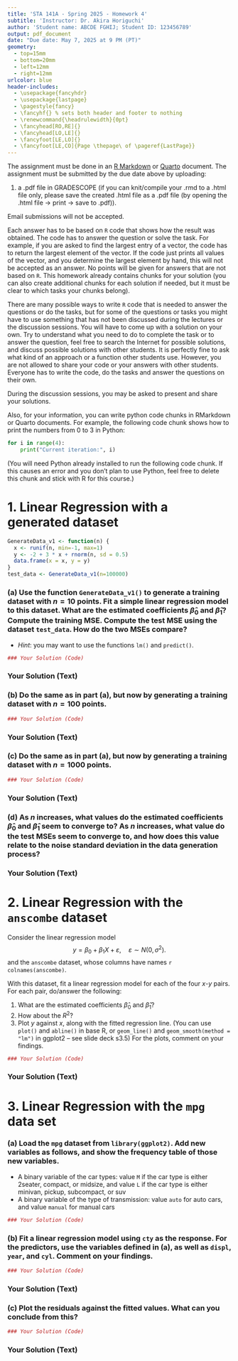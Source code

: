 ```yaml
---
title: 'STA 141A - Spring 2025 - Homework 4'
subtitle: 'Instructor: Dr. Akira Horiguchi'
author: 'Student name: ABCDE FGHIJ; Student ID: 123456789'
output: pdf_document
date: "Due date: May 7, 2025 at 9 PM (PT)"
geometry:
  - top=15mm
  - bottom=20mm
  - left=12mm
  - right=12mm
urlcolor: blue
header-includes:
  - \usepackage{fancyhdr}
  - \usepackage{lastpage}
  - \pagestyle{fancy}
  - \fancyhf{} % sets both header and footer to nothing
  - \renewcommand{\headrulewidth}{0pt}
  - \fancyhead[RO,RE]{}
  - \fancyhead[LO,LE]{}
  - \fancyfoot[LE,LO]{}
  - \fancyfoot[LE,CO]{Page \thepage\ of \pageref{LastPage}}
---
```


The assignment must be done in an [R Markdown](https://rmarkdown.rstudio.com) or [Quarto](https://quarto.org/) document. 
The assignment must be submitted by the due date above by uploading:

1. a .pdf file in GRADESCOPE (if you can knit/compile your .rmd to a  .html file only, please save the created .html file as a .pdf file (by opening the .html file -> print -> save to .pdf)).

Email submissions will not be accepted.

Each answer has to be based on `R` code that shows how the result was obtained. The code has to answer the question or solve the task. For example, if you are asked to find the largest entry of a vector, the code has to return the largest element of the vector. If the code just prints all values of the vector, and you determine the largest element by hand, this will not be accepted as an answer. No points will be given for answers that are not based on `R`. This homework already contains chunks for your solution (you can also create additional chunks for each solution if needed, but it must be clear to which tasks your chunks belong).

There are many possible ways to write `R` code that is needed to answer the questions or do the tasks, but for some of the questions or tasks you might have to use something that has not been discussed during the lectures or the discussion sessions. You will have to come up with a solution on your own. Try to understand what you need to do to complete the task or to answer the question, feel free to  search the Internet for possible solutions, and discuss possible solutions with other students. It is perfectly fine to ask what kind of an approach or a function other students use. However, you are not allowed to share your code or your answers with other students. Everyone has to write the code, do the tasks and answer the questions on their own. 

During the discussion sessions, you may be asked to present and share your solutions.

Also, for your information, you can write python code chunks in RMarkdown or Quarto documents. For example, the following code chunk shows how to print the numbers from 0 to 3 in Python: 

```python
for i in range(4):
    print("Current iteration:", i)
```
(You will need Python already installed to run the following code chunk. If this causes an error and you don't plan to use Python, feel free to delete this chunk and stick with R for this course.)

\newpage

# 1. Linear Regression with a generated dataset

```r
GenerateData_v1 <- function(n) {
  x <- runif(n, min=-1, max=1)
  y <- -2 + 3 * x + rnorm(n, sd = 0.5)
  data.frame(x = x, y = y)
}
test_data <- GenerateData_v1(n=100000)
```

### (a) Use the function `GenerateData_v1()` to generate a training dataset with $n=10$ points. Fit a simple linear regression model to this dataset. What are the estimated coefficients $\hat{\beta}_0$ and $\hat{\beta}_1$? Compute the training MSE. Compute the test MSE using the dataset `test_data`. How do the two MSEs compare? 

- *Hint*: you may want to use the functions `lm()` and `predict()`.
```r
### Your Solution (Code)
```
### Your Solution (Text)
\vskip 1in


### (b) Do the same as in part (a), but now by generating a training dataset with $n=100$ points.
```r
### Your Solution (Code)
```
### Your Solution (Text)
\vskip 1in


### (c) Do the same as in part (a), but now by generating a training dataset with $n=1000$ points.
```r
### Your Solution (Code)
```
### Your Solution (Text)
\vskip 1in

### (d) As $n$ increases, what values do the estimated coefficients $\hat{\beta}_0$ and $\hat{\beta}_1$ seem to converge to? As $n$ increases, what value do the test MSEs seem to converge to, and how does this value relate to the noise standard deviation in the data generation process? 

### Your Solution (Text)


\newpage

# 2. Linear Regression with the  `anscombe` dataset

Consider the linear regression model
$$
y = \beta_0 + \beta_1 X + \varepsilon, \quad \varepsilon \sim N(0, \sigma^2).
$$
and the `anscombe` dataset, whose columns have names ```r colnames(anscombe)```. 

With this dataset, fit a linear regression model for each of the four $x$-$y$ pairs. For each pair, do/answer the following: 

1. What are the estimated coefficients $\hat{\beta}_0$ and $\hat{\beta}_1$?
2. How about the $R^2$? 
3. Plot $y$ against $x$, along with the fitted regression line. (You can use `plot()` and `abline()` in base R, or `geom_line()` and `geom_smooth(method = "lm")` in ggplot2 -- see slide deck s3.5) For the plots, comment on your findings. 

```r
### Your Solution (Code)


```

### Your Solution (Text)



\newpage

# 3. Linear Regression with the `mpg` data set

### (a) Load the `mpg` dataset from `library(ggplot2)`. Add new variables as follows, and show the frequency table of those new variables.
- A binary variable of the car types: value `M` if the car type is either 2seater, compact, or midsize, and value `L` if the car type is either minivan, pickup, subcompact, or suv
- A binary variable of the type of transmission: value `auto` for auto cars, and value `manual` for manual cars


```r
### Your Solution (Code)


```

\vskip 1.5in

### (b) Fit a linear regression model using `cty` as the response. For the predictors, use the variables defined in (a), as well as `displ`, `year`, and `cyl`. Comment on your findings.

```r
### Your Solution (Code)


```

### Your Solution (Text)

\vskip 1.5in

### (c) Plot the residuals against the fitted values. What can you conclude from this?

```r
### Your Solution (Code)


```

### Your Solution (Text)